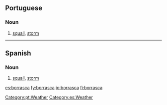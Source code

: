 ==Portuguese==

===Noun===
{{pt-noun-f}}

# [[squall]], [[storm]]

[[Category:pt:Weather]]

----

==Spanish==

===Noun===
{{es-noun-f}}

# [[squall]], [[storm]]

[[Category:es:Weather]]

[[es:borrasca]]
[[fy:borrasca]]
[[io:borrasca]]
[[fi:borrasca]]